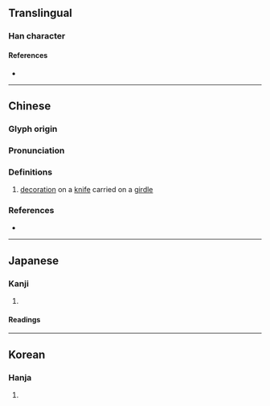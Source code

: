 {{character info}}
==Translingual==

===Han character===
{{Han char|rn=96|rad=玉|as=08|sn=12|four=15153|canj=MGQKQ|ids=⿰𤣩奉}}

====References====
* {{Han ref|kx=0735.010|dkj=21068|dj=1146.300|hdz=21119.030|uh=742B|ud=29739|bh=DA7D|bd=55933}}

----

==Chinese==
{{zh-forms}}

===Glyph origin===
{{Han etym}}

===Pronunciation===
{{zh-pron
|m=běng
|c=bung2<!--,fung2,pung2-->
|mc=y
|oc=y
|cat=n
}}

===Definitions===
{{zh-hanzi}}

# {{lb|zh|literary}} [[decoration]] on a [[knife]] carried on a [[girdle]]

===References===
* {{R:yue:Hanzi}}

----

==Japanese==

===Kanji===
{{ja-kanji|grade=|rs=玉08}}

# {{rfdef|ja|sort=玉08}}

====Readings====
{{ja-readings|on=[[ほう]] (hō), [[ふ]] (fu)|kun=|nanori=}}

----

==Korean==

===Hanja===
{{ko-hanja|hangeul=봉|eumhun=}}

# {{rfdef|ko|sort=玉08}}